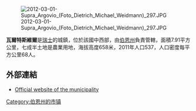 [[Image:2012-03-01-Supra_Argovio_(Foto_Dietrich_Michael_Weidmann)_297.JPG|right]]

'''瓦爾特斯維爾'''是[[瑞士|瑞士]]的城鎮，位於該國中西部，由[[伯恩州|伯恩州]]負責管轄，面積7.91平方公里，七成半土地是農業用地，海拔高度658米，2011年人口537，人口密度每平方公里68人。

==外部連結==
*[https://web.archive.org/web/20190617091346/https://www.walterswil-be.ch/ Official website of the municipality] {{de icon}}

{{Switzerland-geo-stub}}
[[Category:伯恩州的市镇|Category:伯恩州的市镇]]